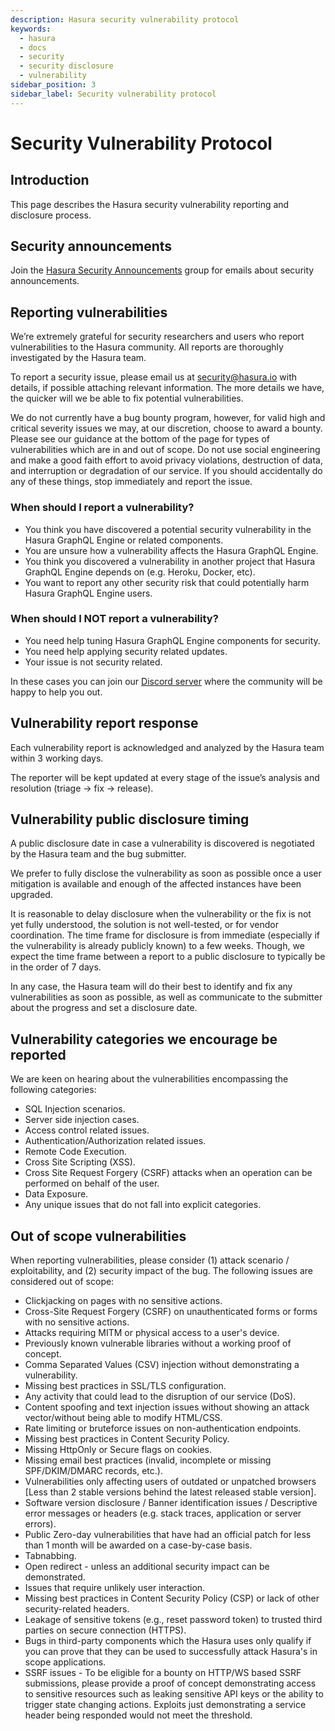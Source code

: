 ```yaml
---
description: Hasura security vulnerability protocol
keywords:
  - hasura
  - docs
  - security
  - security disclosure
  - vulnerability
sidebar_position: 3
sidebar_label: Security vulnerability protocol
---
```


# Security Vulnerability Protocol

<!-- inspired and adapted from https://kubernetes.io/docs/reference/issues-security/security/ (https://github.com/kubernetes/website/blob/master/content/en/docs/reference/issues-security/security.md) -->

## Introduction

This page describes the Hasura security vulnerability reporting and disclosure process.

## Security announcements

Join the [Hasura Security Announcements](https://groups.google.com/forum/#!forum/hasura-security-announce) group for
emails about security announcements.

## Reporting vulnerabilities

We’re extremely grateful for security researchers and users who report vulnerabilities to the Hasura community. All
reports are thoroughly investigated by the Hasura team.

To report a security issue, please email us at <security@hasura.io> with details, if possible attaching relevant
information. The more details we have, the quicker will we be able to fix potential vulnerabilities.

We do not currently have a bug bounty program, however, for valid high and critical severity issues we may, at our
discretion, choose to award a bounty. Please see our guidance at the bottom of the page for types of vulnerabilities
which are in and out of scope. Do not use social engineering and make a good faith effort to avoid privacy violations,
destruction of data, and interruption or degradation of our service. If you should accidentally do any of these things,
stop immediately and report the issue.

### When should I report a vulnerability?

- You think you have discovered a potential security vulnerability in the Hasura GraphQL Engine or related components.
- You are unsure how a vulnerability affects the Hasura GraphQL Engine.
- You think you discovered a vulnerability in another project that Hasura GraphQL Engine depends on (e.g. Heroku,
  Docker, etc).
- You want to report any other security risk that could potentially harm Hasura GraphQL Engine users.

### When should I NOT report a vulnerability?

- You need help tuning Hasura GraphQL Engine components for security.
- You need help applying security related updates.
- Your issue is not security related.

In these cases you can join our [Discord server](https://hasura.io/discord) where the community will be happy to help
you out.

## Vulnerability report response

Each vulnerability report is acknowledged and analyzed by the Hasura team within 3 working days.

The reporter will be kept updated at every stage of the issue’s analysis and resolution (triage -> fix -> release).

## Vulnerability public disclosure timing

A public disclosure date in case a vulnerability is discovered is negotiated by the Hasura team and the bug submitter.

We prefer to fully disclose the vulnerability as soon as possible once a user mitigation is available and enough of the
affected instances have been upgraded.

It is reasonable to delay disclosure when the vulnerability or the fix is not yet fully understood, the solution is not
well-tested, or for vendor coordination. The time frame for disclosure is from immediate (especially if the
vulnerability is already publicly known) to a few weeks. Though, we expect the time frame between a report to a public
disclosure to typically be in the order of 7 days.

In any case, the Hasura team will do their best to identify and fix any vulnerabilities as soon as possible, as well as
communicate to the submitter about the progress and set a disclosure date.

## Vulnerability categories we encourage be reported

We are keen on hearing about the vulnerabilities encompassing the following categories:

- SQL Injection scenarios.
- Server side injection cases.
- Access control related issues.
- Authentication/Authorization related issues.
- Remote Code Execution.
- Cross Site Scripting (XSS).
- Cross Site Request Forgery (CSRF) attacks when an operation can be performed on behalf of the user.
- Data Exposure.
- Any unique issues that do not fall into explicit categories.

## Out of scope vulnerabilities

When reporting vulnerabilities, please consider (1) attack scenario / exploitability, and (2) security impact of the
bug. The following issues are considered out of scope:

- Clickjacking on pages with no sensitive actions.
- Cross-Site Request Forgery (CSRF) on unauthenticated forms or forms with no sensitive actions.
- Attacks requiring MITM or physical access to a user's device.
- Previously known vulnerable libraries without a working proof of concept.
- Comma Separated Values (CSV) injection without demonstrating a vulnerability.
- Missing best practices in SSL/TLS configuration.
- Any activity that could lead to the disruption of our service (DoS).
- Content spoofing and text injection issues without showing an attack vector/without being able to modify HTML/CSS.
- Rate limiting or bruteforce issues on non-authentication endpoints.
- Missing best practices in Content Security Policy.
- Missing HttpOnly or Secure flags on cookies.
- Missing email best practices (invalid, incomplete or missing SPF/DKIM/DMARC records, etc.).
- Vulnerabilities only affecting users of outdated or unpatched browsers [Less than 2 stable versions behind the latest
  released stable version].
- Software version disclosure / Banner identification issues / Descriptive error messages or headers (e.g. stack traces,
  application or server errors).
- Public Zero-day vulnerabilities that have had an official patch for less than 1 month will be awarded on a
  case-by-case basis.
- Tabnabbing.
- Open redirect - unless an additional security impact can be demonstrated.
- Issues that require unlikely user interaction.
- Missing best practices in Content Security Policy (CSP) or lack of other security-related headers.
- Leakage of sensitive tokens (e.g., reset password token) to trusted third parties on secure connection (HTTPS).
- Bugs in third-party components which the Hasura uses only qualify if you can prove that they can be used to
  successfully attack Hasura's in scope applications.
- SSRF issues - To be eligible for a bounty on HTTP/WS based SSRF submissions, please provide a proof of concept
  demonstrating access to sensitive resources such as leaking sensitive API keys or the ability to trigger state
  changing actions. Exploits just demonstrating a service header being responded would not meet the threshold.
